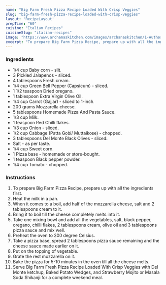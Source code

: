 ---
name: "Big Farm Fresh Pizza Recipe Loaded With Crisp Veggies"
slug: "big-farm-fresh-pizza-recipe-loaded-with-crisp-veggies"
layout: 'RecipeLayout'
prepTime: "60"
cuisine: "Italian Recipes"
cuisineSlug: "italian-recipes"
image: "https://www.archanaskitchen.com/images/archanaskitchen/1-Author/Priyanshu_Agarwal/Big_Farm_Pizza.jpg"
excerpt: "To prepare Big Farm Pizza Recipe, prepare up with all the ingredients first"
---

### Ingredients

- 1/4 cup Baby corn - slit.
- 3 Pickled Jalapenos - sliced.
- 4 tablespoons Fresh cream.
- 1/4 cup Green Bell Pepper (Capsicum) - sliced.
- 1 1/2 teaspoon Dried oregano.
- 1 tablespoon Extra Virgin Olive Oil.
- 1/4 cup Carrot (Gajjar) - sliced to 1-inch.
- 200 grams Mozzarella cheese.
- 5 tablespoons Homemade Pizza And Pasta Sauce.
- 1/3 cup Milk.
- 1 teaspoon Red Chilli flakes.
- 1/3 cup Onion - sliced.
- 1/2 cup Cabbage (Patta Gobi/ Muttaikose) - chopped.
- 3 tablespoons Del Monte Black Olives - sliced.
- Salt - as per taste.
- 1/4 cup Sweet corn.
- 1 Pizza base - homemade or store-bought.
- 1 teaspoon Black pepper powder.
- 1/4 cup Tomato - chopped.

### Instructions

1. To prepare Big Farm Pizza Recipe, prepare up with all the ingredients first.
1. Heat the milk in a pan.
1. When it comes to a boil, add half of the mozzarella cheese, salt and 2 tablespoons cream to it.
1. Bring it to boil till the cheese completely melts into it.
1. Take one mixing bowl and add all the vegetables, salt, black pepper, oregano, chilli flakes, 2 tablespoons cream, olive oil and 3 tablespoons pizza sauce and mix well.
1. Preheat the oven to 200 degree Celsius.
1. Take a pizza base, spread 2 tablespoons pizza sauce remaining and the cheese sauce made earlier on it.
1. Put on the topping of vegetable.
1. Grate the rest mozzarella on it.
1. Bake the pizza for 5-10 minutes in the oven till all the cheese melts.
1. Serve Big Farm Fresh Pizza Recipe Loaded With Crisp Veggies with Del Monte ketchup, Baked Potato Wedges, and Strawberry Mojito or Masala Soda Shikanji for a complete weekend meal.
